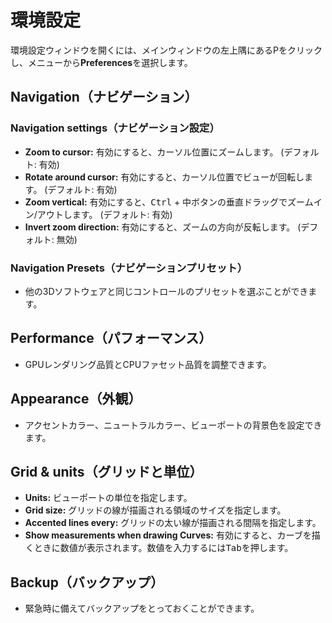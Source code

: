 # 環境設定

環境設定ウィンドウを開くには、メインウィンドウの左上隅にあるPをクリックし、メニューから**Preferences**を選択します。

## Navigation（ナビゲーション）

### Navigation settings（ナビゲーション設定）

- **Zoom to cursor:** 有効にすると、カーソル位置にズームします。 (デフォルト: 有効)
- **Rotate around cursor:** 有効にすると、カーソル位置でビューが回転します。 (デフォルト: 有効)
- **Zoom vertical:** 有効にすると、<kbd>Ctrl</kbd> + 中ボタンの垂直ドラッグでズームイン/アウトします。 (デフォルト: 有効)
- **Invert zoom direction:** 有効にすると、ズームの方向が反転します。 (デフォルト: 無効)

### Navigation Presets（ナビゲーションプリセット）

- 他の3Dソフトウェアと同じコントロールのプリセットを選ぶことができます。

## Performance（パフォーマンス）

- GPUレンダリング品質とCPUファセット品質を調整できます。


## Appearance（外観）

- アクセントカラー、ニュートラルカラー、ビューポートの背景色を設定できます。

## Grid & units（グリッドと単位）

- **Units:** ビューポートの単位を指定します。
- **Grid size:** グリッドの線が描画される領域のサイズを指定します。
- **Accented lines every:** グリッドの太い線が描画される間隔を指定します。
- **Show measurements when drawing Curves:** 有効にすると、カーブを描くときに数値が表示されます。数値を入力するには<kbd>Tab</kbd>を押します。

## Backup（バックアップ）

- 緊急時に備えてバックアップをとっておくことができます。








